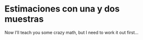 # Estimaciones con una y dos muestras

Now I'll teach you some crazy math, but I need to work it out first...
